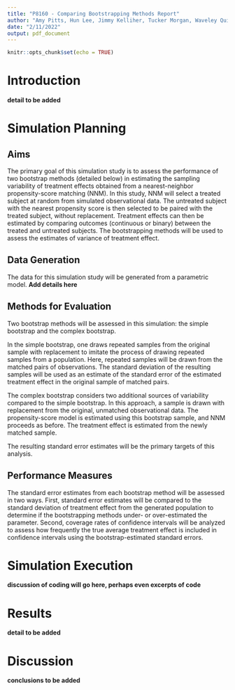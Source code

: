 ```yaml
---
title: "P8160 - Comparing Bootstrapping Methods Report"
author: "Amy Pitts, Hun Lee, Jimmy Kelliher, Tucker Morgan, Waveley Qui"
date: "2/11/2022"
output: pdf_document
---
```


```r
knitr::opts_chunk$set(echo = TRUE)
```

# Introduction

**detail to be added**

# Simulation Planning

## Aims

The primary goal of this simulation study is to assess the performance of two bootstrap methods (detailed below) in estimating the sampling variability of treatment effects obtained from a nearest-neighbor propensity-score matching (NNM). In this study, NNM will select a treated subject at random from simulated observational data. The untreated subject with the nearest propensity score is then selected to be paired with the treated subject, without replacement. Treatment effects can then be estimated by comparing outcomes (continuous or binary) between the treated and untreated subjects. The bootstrapping methods will be used to assess the estimates of variance of treatment effect.

## Data Generation

The data for this simulation study will be generated from a parametric model. **Add details here**

## Methods for Evaluation

Two bootstrap methods will be assessed in this simulation: the simple bootstrap and the complex bootstrap.

In the simple bootstrap, one draws repeated samples from the original sample with replacement to imitate the process of drawing repeated samples from a population. Here, repeated samples will be drawn from the matched pairs of observations. The standard deviation of the resulting samples will be used as an estimate of the standard error of the estimated treatment effect in the original sample of matched pairs.

The complex bootstrap considers two additional sources of variability compared to the simple bootstrap. In this approach, a sample is drawn with replacement from the original, unmatched observational data. The propensity-score model is estimated using this bootstrap sample, and NNM proceeds as before. The treatment effect is estimated from the newly matched sample.

The resulting standard error estimates will be the primary targets of this analysis.

## Performance Measures

The standard error estimates from each bootstrap method will be assessed in two ways. First, standard error estimates will be compared to the standard deviation of treatment effect from the generated population to determine if the bootstrapping methods under- or over-estimated the parameter. Second, coverage rates of confidence intervals will be analyzed to assess how frequently the true average treatment effect is included in confidence intervals using the bootstrap-estimated standard errors.

# Simulation Execution

**discussion of coding will go here, perhaps even excerpts of code**

# Results

**detail to be added**

# Discussion

**conclusions to be added**
